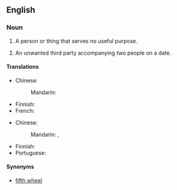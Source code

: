 ==English==

===Noun===
{{en-noun|head=[[third]] [[wheel]]}}

# {{context|idiomatic|lang=en}} A person or thing that serves no useful purpose.
# {{context|idiomatic|lang=en}} An unwanted third party accompanying two people on a date.

====Translations====
{{trans-top|person or thing that serves no useful purpose}}
* Chinese:
*: Mandarin: {{t+|cmn|累赘|sc=Hani}}
{{trans-mid}}
* Finnish: {{t|fi|painolasti}}
* French: {{t|fr|troisième roue|f}}
{{trans-bottom}}

{{trans-top|unwanted third party accompanying two people on a date}}
* Chinese:
*: Mandarin: {{t|cmn|電燈泡|sc=Hani}}, {{t+|cmn|电灯泡|tr=diàndēngpào|sc=Hani}}
{{trans-mid}}
* Finnish: {{t|fi|kolmas pyörä}}
* Portuguese: {{t+|pt|vela|f}}
{{trans-bottom}}

====Synonyms====
* [[fifth wheel]]
